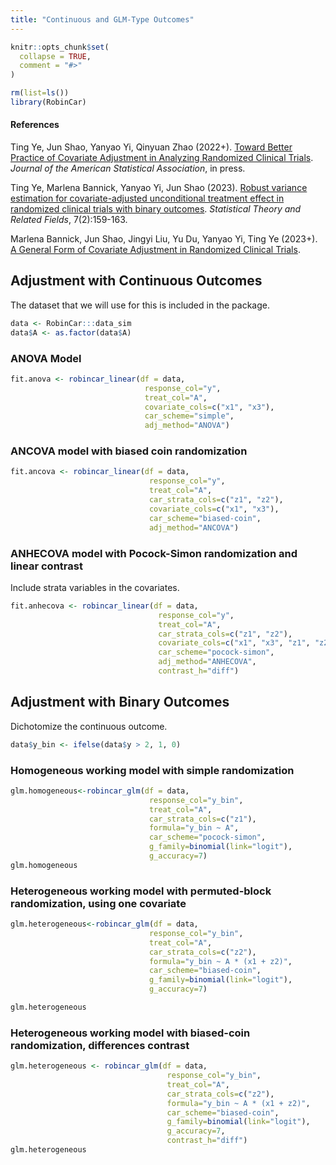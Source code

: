```yaml
---
title: "Continuous and GLM-Type Outcomes"
---
```


```r
knitr::opts_chunk$set(
  collapse = TRUE,
  comment = "#>"
)
```

```r
rm(list=ls())
library(RobinCar)
```

#### References

Ting Ye, Jun Shao, Yanyao Yi, Qinyuan Zhao (2022+). [Toward Better Practice of Covariate Adjustment in Analyzing Randomized Clinical Trials](https://www.google.com/url?q=https%3A%2F%2Farxiv.org%2Fpdf%2F2009.11828.pdf&sa=D&sntz=1&usg=AOvVaw0OHre3-8OSKzqlaR2yaVrY). *Journal of the American Statistical Association*, in press.

Ting Ye, Marlena Bannick, Yanyao Yi, Jun Shao (2023). [Robust variance estimation for covariate-adjusted unconditional treatment effect in randomized clinical trials with binary outcomes](https://www.tandfonline.com/doi/full/10.1080/24754269.2023.2205802). *Statistical Theory and Related Fields*, 7(2):159-163.

Marlena Bannick, Jun Shao, Jingyi Liu, Yu Du, Yanyao Yi, Ting Ye (2023+). [A General Form of Covariate Adjustment in Randomized Clinical Trials](https://arxiv.org/abs/2306.10213).

## Adjustment with Continuous Outcomes

The dataset that we will use for this is included in the package.

```r
data <- RobinCar:::data_sim
data$A <- as.factor(data$A)
```

### ANOVA Model

```r
fit.anova <- robincar_linear(df = data, 
                              response_col="y",
                              treat_col="A",
                              covariate_cols=c("x1", "x3"),
                              car_scheme="simple",
                              adj_method="ANOVA")
```

### ANCOVA model with biased coin randomization

```r
fit.ancova <- robincar_linear(df = data, 
                               response_col="y",
                               treat_col="A",
                               car_strata_cols=c("z1", "z2"),
                               covariate_cols=c("x1", "x3"),
                               car_scheme="biased-coin",
                               adj_method="ANCOVA")

```

### ANHECOVA model with Pocock-Simon randomization and linear contrast

Include strata variables in the covariates.

```r
fit.anhecova <- robincar_linear(df = data, 
                                 response_col="y",
                                 treat_col="A",
                                 car_strata_cols=c("z1", "z2"),
                                 covariate_cols=c("x1", "x3", "z1", "z2"),
                                 car_scheme="pocock-simon",
                                 adj_method="ANHECOVA",
                                 contrast_h="diff")
```

## Adjustment with Binary Outcomes

Dichotomize the continuous outcome.
```r
data$y_bin <- ifelse(data$y > 2, 1, 0)
```

### Homogeneous working model with simple randomization

```r
glm.homogeneous<-robincar_glm(df = data,
                               response_col="y_bin",
                               treat_col="A",
                               car_strata_cols=c("z1"),
                               formula="y_bin ~ A",
                               car_scheme="pocock-simon",
                               g_family=binomial(link="logit"),
                               g_accuracy=7)
glm.homogeneous
```

### Heterogeneous working model with permuted-block randomization, using one covariate

```r
glm.heterogeneous<-robincar_glm(df = data,
                               response_col="y_bin",
                               treat_col="A",
                               car_strata_cols=c("z2"),
                               formula="y_bin ~ A * (x1 + z2)",
                               car_scheme="biased-coin",
                               g_family=binomial(link="logit"),
                               g_accuracy=7)

glm.heterogeneous
```


### Heterogeneous working model with biased-coin randomization, differences contrast

```r
glm.heterogeneous <- robincar_glm(df = data,
                                   response_col="y_bin",
                                   treat_col="A",
                                   car_strata_cols=c("z2"),
                                   formula="y_bin ~ A * (x1 + z2)",
                                   car_scheme="biased-coin",
                                   g_family=binomial(link="logit"),
                                   g_accuracy=7,
                                   contrast_h="diff")
glm.heterogeneous
```
